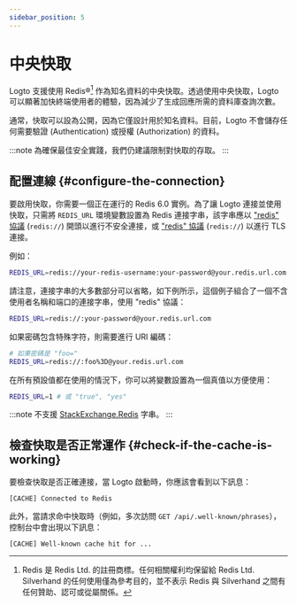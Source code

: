 ```yaml
---
sidebar_position: 5
---
```


# 中央快取

Logto 支援使用 Redis®[^1] 作為知名資料的中央快取。透過使用中央快取，Logto 可以顯著加快終端使用者的體驗，因為減少了生成回應所需的資料庫查詢次數。

[^1]: Redis 是 Redis Ltd. 的註冊商標。任何相關權利均保留給 Redis Ltd. Silverhand 的任何使用僅為參考目的，並不表示 Redis 與 Silverhand 之間有任何贊助、認可或從屬關係。

通常，快取可以設為公開，因為它僅設計用於知名資料。目前，Logto 不會儲存任何需要驗證 (Authentication) 或授權 (Authorization) 的資料。

:::note
為確保最佳安全實踐，我們仍建議限制對快取的存取。
:::

## 配置連線 \{#configure-the-connection}

要啟用快取，你需要一個正在運行的 Redis 6.0 實例。為了讓 Logto 連接並使用快取，只需將 `REDIS_URL` 環境變數設置為 Redis 連接字串，該字串應以 ["redis" 協議](https://www.iana.org/assignments/uri-schemes/prov/redis) (`redis://`) 開頭以進行不安全連接，或 ["redis" 協議](https://www.iana.org/assignments/uri-schemes/prov/rediss) (`redis://`) 以進行 TLS 連接。

例如：

```bash
REDIS_URL=redis://your-redis-username:your-password@your.redis.url.com:6380
```

請注意，連接字串的大多數部分可以省略，如下例所示，這個例子組合了一個不含使用者名稱和端口的連接字串，使用 "redis" 協議：

```bash
REDIS_URL=redis://:your-password@your.redis.url.com
```

如果密碼包含特殊字符，則需要進行 URI 編碼：

```bash
# 如果密碼是 "foo="
REDIS_URL=redis://:foo%3D@your.redis.url.com
```

在所有預設值都在使用的情況下，你可以將變數設置為一個真值以方便使用：

```bash
REDIS_URL=1 # 或 "true", "yes"
```

:::note
不支援 [StackExchange.Redis](https://stackexchange.github.io/StackExchange.Redis/Configuration.html) 字串。
:::

## 檢查快取是否正常運作 \{#check-if-the-cache-is-working}

要檢查快取是否正確連接，當 Logto 啟動時，你應該會看到以下訊息：

```
[CACHE] Connected to Redis
```

此外，當請求命中快取時（例如，多次訪問 `GET /api/.well-known/phrases`），控制台中會出現以下訊息：

```
[CACHE] Well-known cache hit for ...
```
